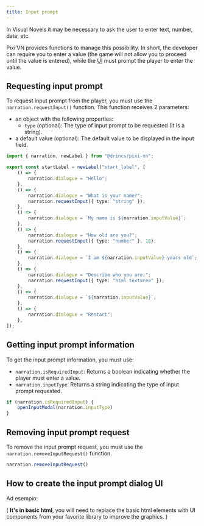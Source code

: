 ```yaml
---
title: Input prompt
---
```


In Visual Novels it may be necessary to ask the user to enter text, number, date, etc.

Pixi’VN provides functions to manage this possibility. In short, the developer can require you to enter a value (the game will not allow you to proceed until the value is entered), while the [UI](/start/interface) must prompt the player to enter the value.

## Requesting input prompt

To request input prompt from the player, you must use the `narration.requestInput()` function. This function receives 2 parameters:

- an object with the following properties:
  - `type` (optional): The type of input prompt to be requested (It is a string).
- a default value (optional): The default value to be displayed in the input field.

```ts title="labels/startLabel.ts"
import { narration, newLabel } from "@drincs/pixi-vn";

export const startLabel = newLabel("start_label", [
    () => {
        narration.dialogue = "Hello";
    },
    () => {
        narration.dialogue = "What is your name?";
        narration.requestInput({ type: "string" });
    },
    () => {
        narration.dialogue = `My name is ${narration.inputValue}`;
    },
    () => {
        narration.dialogue = "How old are you?";
        narration.requestInput({ type: "number" }, 18);
    },
    () => {
        narration.dialogue = `I am ${narration.inputValue} years old`;
    },
    () => {
        narration.dialogue = "Describe who you are:";
        narration.requestInput({ type: "html textarea" });
    },
    () => {
        narration.dialogue = `${narration.inputValue}`;
    },
    () => {
        narration.dialogue = "Restart";
    },
]);
```

<Sandbox
  template="6968x8"
  entry="/src/labels/startLabel.ts,/src/screens/modals/TextInput.tsx"
/>

## Getting input prompt information

To get the input prompt information, you must use:

- `narration.isRequiredInput`: Returns a boolean indicating whether the player must enter a value.
- `narration.inputType`: Returns a string indicating the type of input prompt requested.

```typescript
if (narration.isRequiredInput) {
    openInputModal(narration.inputType)
}
```

## Removing input prompt request

To remove the input prompt request, you must use the `narration.removeInputRequest()` function.

```typescript
narration.removeInputRequest()
```

## How to create the input prompt dialog UI

Ad esempio:

( **It's in basic html**, you will need to replace the basic html elements with UI components from your favorite library to improve the graphics. )

<Sandbox
  template="mjn5c8"
  entry="/src/screens/modals/TextInput.tsx"
/>
